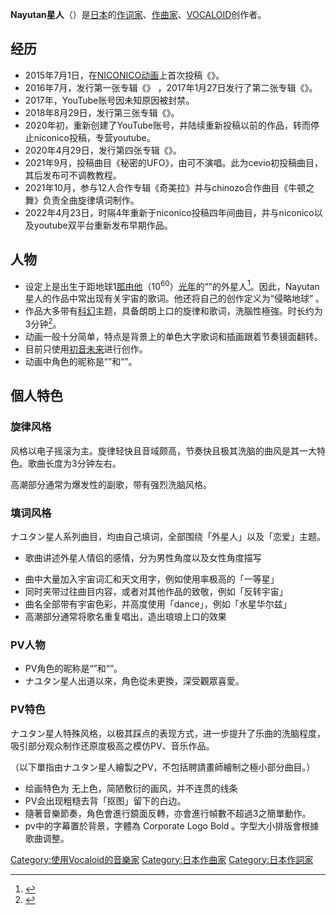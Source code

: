 {{blpsources|time=2020-09-22T12:02:27+00:00}}
{{Infobox Musician
|type=作曲家
| 姓名 = Nayutan星人
| 外文名 = ナユタン星人
| 別名 = ナユタセイジ
| 出生地点 = {{JPN}}
| 音乐类型 = [[日本流行音樂|J-POP]]<br />[[VOCALOID|VOCALOID]]<br />[[動畫歌曲|動畫歌曲]]<br />[[同人音樂|同人音樂]]
| 职业 = [[作詞家|作詞家]]<br />[[作曲家|作曲家]]<br />[[編曲家|編曲家]]<br />[[音樂製作人|音樂製作人]]
| 活跃年代 = [[2015年|2015年]] -
| 演奏乐器 = [[初音未来|初音未来]]
}}
{{Infobox YouTube personality|name=Nayutan星人|image=|caption=|logo=|logo caption=|birth_name=|birth_date=|birth_place=|death_date=|death_place=|nationality=|occupation=|website=|pseudonym=|channel_name=|channel_url=UChK8kgGU767nKTxp4f4GD6g|channel_direct_url=|channel_display_name=ナユタン星人Official / NayutalieN|years active=[[2020年|2020年]][[1月20日|1月20日]] -|genre=音乐|subscribers=|subscriber_date=|views=约30万次|view_date=|network=|associated_acts=<!-- 関連人物 -->|catchphrase(s)=<!-- Youtuberのキャッチフレーズ -->|silver_button=<!-- 登録者数10万人を達成した年 -->|silver_year=|gold_button=|gold_year=<!-- 登録者数100万人を達成した年 -->|stats_update={{dts|2020-05-21}}}} 

'''Nayutan星人'''（{{jpn|j=ナユタン星人|rm=Nayutan Seijin}}）是[[日本|日本]]的[[填詞|作词家]]、[[作曲家|作曲家]]、[[VOCALOID|VOCALOID]]创作者。 

== 经历 ==

* 2015年7月1日，在[[Niconico動畫|NICONICO动画]]上首次投稿《{{nihongo|仙女座仙女座|アンドロメダアンドロメダ|Andromeda Andromeda|romaji=}}》{{R|natalie}}。
* 2016年7月，发行第一张专辑《{{nihongo|从Nayutan星来的物体X|ナユタン星からの物体X|romaji=}}》 ，2017年1月27日发行了第二张专辑《{{nihongo|从Nayutan星来的物体Y|ナユタン星からの物体Y|romaji=}}》。
* 2017年，YouTube账号因未知原因被封禁。 
* 2018年8月29日，发行第三张专辑《{{nihongo|从Nayutan星来的物体Z|ナユタン星からの物体Z|romaji=}}》。
* 2020年初，重新创建了YouTube账号，并陆续重新投稿以前的作品，转而停止niconico投稿，专营youtube。
* 2020年4月29日，发行第四张专辑《{{nihongo|从Nayutan星来的物体N|ナユタン星からの物体N|romaji=}}》。
* 2021年9月，投稿曲目《秘密的UFO》，由可不演唱。此为cevio初投稿曲目，其后发布可不调教教程。
* 2021年10月，参与12人合作专辑《奇美拉》并与chinozo合作曲目《牛顿之舞》负责全曲旋律填词制作。
* 2022年4月23日，时隔4年重新于niconico投稿四年间曲目，并与niconico以及youtube双平台重新发布早期作品。

== 人物 ==

* 设定上是出生于距地球1[[那由他|那由他]]（10<sup>60</sup>）[[光年|光年]]的“{{nihongo|Nayutan星|ナユタン星|romaji=}}”的外星人<ref name="natalie">{{Cite web|title=ナユタン星人「ナユタン星からの物体Z」宇宙初インタビュー|url=https://natalie.mu/music/pp/nayutalien|accessdate=2020-02-20|work=音楽ナタリー|archive-date=2020-01-01|archive-url=https://web.archive.org/web/20200101090559/https://natalie.mu/music/pp/nayutalien|dead-url=no}}</ref>。因此，Nayutan星人的作品中常出现有关宇宙的歌词。他还将自己的创作定义为“侵略地球”{{R|natalie}} 。
* 作品大多带有[[科學幻想|科幻]]主题，具备朗朗上口的旋律和歌词，洗腦性極強。时长约为3分钟<ref>{{Cite web|title=ナユタン星人|url=https://dic.pixiv.net/a/%E3%83%8A%E3%83%A6%E3%82%BF%E3%83%B3%E6%98%9F%E4%BA%BA|accessdate=2020-05-15|language=ja|archive-date=2020-03-22|archive-url=https://web.archive.org/web/20200322180319/https://dic.pixiv.net/a/%E3%83%8A%E3%83%A6%E3%82%BF%E3%83%B3%E6%98%9F%E4%BA%BA|dead-url=no}}</ref>。 
* 动画一般十分简单，特点是背景上的单色大字歌词和插画跟着节奏镜面翻转。 
* 目前只使用[[初音未來|初音未来]]进行创作。 
* 动画中角色的昵称是“{{nihongo|仙女座子|アンドロメダ子|romaji=}}”和“{{nihongo|仙女座男|アンドロメダ男|romaji=}}”。

== 個人特色 ==

=== 旋律风格 ===
风格以电子摇滚为主。旋律轻快且音域颇高，节奏快且极其洗脑的曲风是其一大特色。歌曲长度为3分钟左右。

高潮部分通常为爆发性的副歌，带有强烈洗脑风格。

=== 填词风格 ===
ナユタン星人系列曲目，均由自己填词，全部围绕「外星人」以及「恋爱」主题。

* 歌曲讲述外星人情侣的感情，分为男性角度以及女性角度描写

* 曲中大量加入宇宙词汇和天文用字，例如使用率极高的「一等星」
* 同时夹带过往曲目内容，或者对其他作品的致敬，例如「反转宇宙」
* 曲名全部带有宇宙色彩，并高度使用「dance」，例如「水星华尔兹」
* 高潮部分通常将歌名重复唱出，造出琅琅上口的效果

=== PV人物 ===

* PV角色的昵称是“{{nihongo|仙女座子|アンドロメダ子|romaji=}}”和“{{nihongo|仙女座男|アンドロメダ男|romaji=}}”。
* ナユタン星人出道以來，角色從未更換，深受觀眾喜愛。

=== PV特色 ===
ナユタン星人特殊风格，以极其踩点的表现方式，进一步提升了乐曲的洗脑程度，吸引部分观众制作还原度极高之模仿PV、音乐作品。

（以下單指由ナユタン星人繪製之PV，不包括聘請畫師繪制之極小部分曲目。）

* 绘画特色为 无上色，简陋敷衍的画风，并不连贯的线条
* PV会出现粗糙去背「抠图」留下的白边。
* 隨著音樂節奏，角色會進行鏡面反轉，亦會進行幀數不超過3之簡單動作。
* pv中的字幕置於背景，字體為 Corporate Logo Bold 。字型大小排版會根據歌曲调整。

[[Category:使用Vocaloid的音樂家|Category:使用Vocaloid的音樂家]]
[[Category:日本作曲家|Category:日本作曲家]]
[[Category:日本作詞家|Category:日本作詞家]]